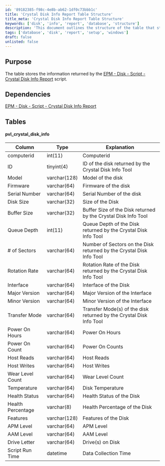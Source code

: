 ```yaml
---
id: '89182385-f98c-4e8b-ab62-1df0c73bbb1c'
title: 'Crystal Disk Info Report Table Structure'
title_meta: 'Crystal Disk Info Report Table Structure'
keywords: ['disk', 'info', 'report', 'database', 'structure']
description: 'This document outlines the structure of the table that stores information returned by the Crystal Disk Info Report script, including its columns, data types, and explanations for each field.'
tags: ['database', 'disk', 'report', 'setup', 'windows']
draft: false
unlisted: false
---
```

## Purpose

The table stores the information returned by the [EPM - Disk - Script - Crystal Disk Info Report](https://proval.itglue.com/DOC-5078775-12960045) script.

## Dependencies

[EPM - Disk - Script - Crystal Disk Info Report](https://proval.itglue.com/DOC-5078775-12960045)

## Tables

#### pvl_crystal_disk_info

| Column               | Type        | Explanation                                                         |
|----------------------|-------------|---------------------------------------------------------------------|
| computerid           | int(11)    | Computerid                                                          |
| ID                   | tinyint(4) | ID of the disk returned by the Crystal Disk Info Tool               |
| Model                | varchar(128)| Model of the disk                                                   |
| Firmware             | varchar(64) | Firmware of the disk                                               |
| Serial Number        | varchar(64) | Serial Number of the disk                                          |
| Disk Size            | varchar(32) | Size of the Disk                                                   |
| Buffer Size          | varchar(32) | Buffer Size of the Disk returned by the Crystal Disk Info Tool     |
| Queue Depth          | int(11)    | Queue Depth of the Disk returned by the Crystal Disk Info Tool     |
| # of Sectors         | varchar(64) | Number of Sectors on the Disk returned by the Crystal Disk Info Tool|
| Rotation Rate        | varchar(64) | Rotation Rate of the Disk returned by the Crystal Disk Info Tool   |
| Interface            | varchar(64) | Interface of the Disk                                              |
| Major Version        | varchar(64) | Major Version of the Interface                                     |
| Minor Version        | varchar(64) | Minor Version of the Interface                                     |
| Transfer Mode        | varchar(64) | Transfer Mode(s) of the disk returned by the Crystal Disk Info Tool|
| Power On Hours       | varchar(64) | Power On Hours                                                    |
| Power On Count       | varchar(64) | Power On Counts                                                   |
| Host Reads           | varchar(64) | Host Reads                                                        |
| Host Writes          | varchar(64) | Host Writes                                                       |
| Wear Level Count     | varchar(64) | Wear Level Count                                                  |
| Temperature          | varchar(64) | Disk Temperature                                                  |
| Health Status        | varchar(64) | Health Status of the Disk                                         |
| Health Percentage     | varchar(8)  | Health Percentage of the Disk                                     |
| Features             | varchar(128)| Features of the Disk                                              |
| APM Level            | varchar(64) | APM Level                                                        |
| AAM Level            | varchar(64) | AAM Level                                                        |
| Drive Letter         | varchar(64) | Drive(s) on Disk                                                 |
| Script Run Time      | datetime    | Data Collection Time                                              |












